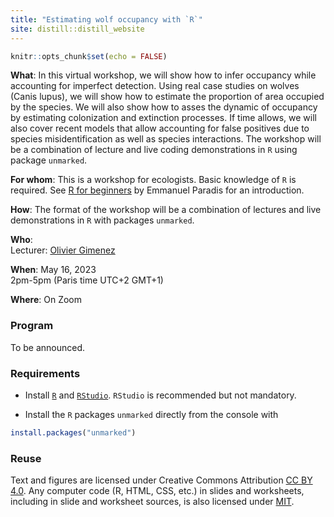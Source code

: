 ```yaml
---
title: "Estimating wolf occupancy with `R`"
site: distill::distill_website
---
```


```r
knitr::opts_chunk$set(echo = FALSE)
```

**What**: In this virtual workshop, we will show how to infer occupancy while accounting for imperfect detection. Using real case studies on wolves (Canis lupus), we will show how to estimate the proportion of area occupied by the species. We will also show how to asses the dynamic of occupancy by estimating colonization and extinction processes. If time allows, we will also cover recent models that allow accounting for false positives due to species misidentification as well as species interactions. The workshop will be a combination of lecture and live coding demonstrations in `R` using package `unmarked`.

**For whom**: This is a workshop for ecologists. Basic knowledge of `R` is required. See [R for beginners](https://cran.r-project.org/doc/contrib/Paradis-rdebuts_en.pdf) by Emmanuel Paradis for an introduction.

**How**: The format of the workshop will be a combination of lectures and live demonstrations in `R` with packages `unmarked`.

**Who**:   
Lecturer: [Olivier Gimenez](https://twitter.com/oaggimenez)

**When**: May 16, 2023 <br> 2pm-5pm (Paris time UTC+2 GMT+1)

**Where**: On Zoom

### Program 

To be announced.

### Requirements

+ Install [`R`](https://cloud.r-project.org/) and [`RStudio`](https://rstudio.com/products/rstudio/download/#download). `RStudio` is recommended but not mandatory. 

+ Install the `R` packages `unmarked` directly from the console with
```r
install.packages("unmarked")
```

### Reuse {.appendix}

Text and figures are licensed under Creative Commons Attribution [CC BY 4.0](https://creativecommons.org/licenses/by/4.0/). Any computer code (R, HTML, CSS, etc.) in slides and worksheets, including in slide and worksheet sources, is also licensed under [MIT](https://github.com/oliviergimenez/occupancy-workshop/blob/master/LICENSE.md). 
